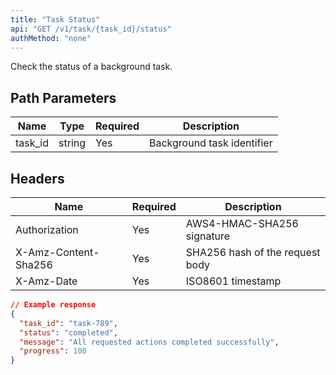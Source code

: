 ```yaml
---
title: "Task Status"
api: "GET /v1/task/{task_id}/status"
authMethod: "none"
---
```


Check the status of a background task.

## Path Parameters


| Name | Type | Required | Description |
| --- | --- | --- | --- |
| task_id | string | Yes | Background task identifier |


## Headers


| Name | Required | Description |
| --- | --- | --- |
| Authorization | Yes | AWS4-HMAC-SHA256 signature |
| X-Amz-Content-Sha256 | Yes | SHA256 hash of the request body |
| X-Amz-Date | Yes | ISO8601 timestamp |


```json
// Example response
{
  "task_id": "task-789",
  "status": "completed",
  "message": "All requested actions completed successfully",
  "progress": 100
}
```